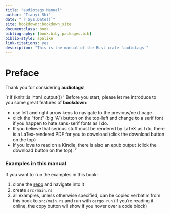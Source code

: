 ```yaml
---
title: "audiotags Manual"
author: "Tianyi Shi"
date: "`r Sys.Date()`"
site: bookdown::bookdown_site
documentclass: book
bibliography: [book.bib, packages.bib]
biblio-style: apalike
link-citations: yes
description: "This is the manual of the Rust crate 'audiotags'"
---
```


# Preface {-}

Thank you for considering **audiotags**!

`r if (knitr::is_html_output()) '
Before you start, please let me introduce to you some great features of **bookdown**:

- use left and right arrow keys to navigate to the previous/next page
- click the "font" (big "A") button on the top-left and change to a serif font if you happen to hate sans-serif fonts as I do.
- If you believe that serious stuff must be rendered by LaTeX as I do, there is a LaTex-rendered PDF for you to download (click the download button on the top)
- If you love to read on a Kindle, there is also an epub output (click the download button on the top).
'`

### Examples in this manual {-}

If you want to run the examples in this book:

1. clone the [repo](https://github.com/TianyiShi2001/audiotags) and navigate into it
2. create `src/main.rs`
3. all examples, unless otherwise specified, can be copied verbatim from this book to `src/main.rs` and run with `cargo run` (if you're reading it online, the copy button wil show if you hover over a code block)
